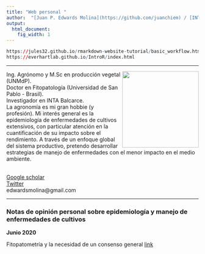 ```yaml
---
title: "Web personal "
author:  "[Juan P. Edwards Molina](https://github.com/juanchiem) / [INTA](https://inta.gob.ar/balcarce)"
output:
  html_document:
    fig_width: 1
---
```


```r
https://jules32.github.io/rmarkdown-website-tutorial/basic_workflow.html
https://everhartlab.github.io/IntroR/index.html 
```

----

<img src="images/juan.jpg" width="200" align="right"/>

<div style="text-align: left">  

Ing. Agrónomo y M.Sc en producción vegetal (UNMdP). 
<br>
Doctor en Fitopatología (Universidad de San Pablo - Brasil).
<br> Investigador en INTA Balcarce. 
<br>
La agronomía es mi gran hobbie (y profesión). Mi interés general es la epidemiología de enfermedades de cultivos extensivos, con particular atención en la cuantificación de su impacto sobre el rendimiento. A través de un enfoque global del sistema productivo, pretendo desarrollar estrategias de manejo de enfermedades con el menor impacto en el medio ambiente. </div>

<br> [Google scholar](https://scholar.google.com/citations?user=RhjNQIsAAAAJ&hl=es) 
<br> [Twitter](https://twitter.com/juanchiem) 
<br> edwardsmolina@gmail.com
<br> 

----

### Notas de opinión personal sobre epidemiología y manejo de enfermedades de cultivos

**Junio 2020** 

Fitopatometría y la necesidad de un consenso general [link](https://juanchiem.github.io/blog/dis_press.html)
